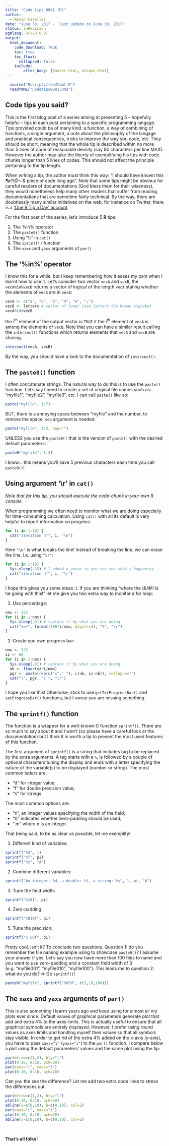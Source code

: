 ```yaml
---
title: "Code tips 0001 (R)"
author:
  - Kevin Cazelles
date: "June 30, 2017 -  last update on June 30, 2017"
status: inRevision
pgmlang: R(>=3.0.0)
output:
  html_document:
    code_download: TRUE
    toc: true
    toc_float:
      collapsed: false
    include:
        after_body: [footer.html, disqus.html]
---
```



```r
  source("Rscripts/readYaml.R")
  readYAML("Codetips0001.Rmd")
```


## Code tips you said?

This is the first blog post of a series aiming at presenting 5 -- hopefully
helpful -- tips in each post pertaining to a specific programming langage. Tips
provided could be of many kind: a function, a way of combining of functions,
a single argument, a note about the philosophy of the langage and practical
consequences, tricks to improve the way you code, etc. They should be short,
meaning that the whole tip is described within no more than 5 lines of code of reasonable density (say 80 characters per line MAX). However the author may
take the liberty of exemplifying his tips with code-chunks longer than 5 lines
of codes. This should not affect the principle pertaining to the tip length.

When writing a tip, the author must think this way: "I should have known this
*¶ø?!@~:&* piece of code long ago". Note that some tips might be obvious for
careful readers of documentations (God bless them for their wiseness), they would
nonetheless help many other readers that suffer from reading documentations that
are sometime fairly technical. By the way, there are doubtlessly many similar
initiatives on the web, for instance on Twitter, there is a ['One R Tip a Day' account](https://twitter.com/RLangTip).


For the first post of the series, let's introduce 5 **R** tips:

  1. The %in% operator      
  2. The `paste0()` function    
  3. Using "\\r" in `cat()`   
  4. The `sprintf()` function     
  5. The `xaxs` and `yaxs` arguments of `par()`     



## The '%in%' operator

I know this for a while, but I keep remembering how it eases my pain when I
learnt how to use it. Let's consider two vector `vecA` and `vecB`, the
`vecA%in%vecB` returns a vector of logical of the length `vecA` stating whether
the elements of `vecA` are in `vecB`:

```r
vecA <- c("a", "d", "2", "4", "e", ";")
vecB <- letters # vector of lower case letters the Roman alphabet
vecA%in%vecB
```

the i^th^ element of the output vector is `TRUE` if the i^th^ element of `vecA` is
among the elements of `vecB`. Note that you can have a similar result calling the `intersect()` functions which returns elements that `vecA` and `vecB` are sharing.

```r
intersect(vecA, vecB)
```

By the way, you should have a look to the documentation of `intersect()`.



## The `paste0()` function

I often concatenate strings. The natural way to do this is to use the `paste()` function. Let's say I need to create a set of original file names such as: "myfile1", "myfile2", "myfile3", etc. I can call `paste()` like so:

```r
paste("myfile", 1:7)
```

BUT, there is a annoying space between "myfile" and the number, to remove the
space, `sep` argument is needed:

```r
paste("myfile", 1:3, sep="")
```

UNLESS you use the `paste0()` that is the version of `paste()` with the desired
default parameters:

```r
paste0("myfile", 1:3)
```

I know... this means you'll save 5 previous characters each time you call `paste0()`!




## Using argument '\\r' in `cat()`

*Note that for this tip, you should execute the code-chunk in your own R console*

When programming we often need to monitor what we are doing especially for  time-consuming calculation. Using `cat()` with all its default is very helpful to report information on progress:

```r
for (i in 1:10) {
  cat("iteration n°", i, "\n")
}
```

Here `"\n"` is what breaks the line! Instead of breaking the line, we can erase
the line, i.e. using `"\r"`:


```r
for (i in 1:10) {
  Sys.sleep(.25) # I added a pause so you can see what's happening
  cat("iteration n°", i, "\r")
}
```

I hope this gives you some ideas :). If you are thinking "where the *!&)@(* is
he going with this!" let me give you two extra way to monitor a for loop:

1. Use percentage:

```r
nmx <- 222
for (i in 1:nmx) {
  Sys.sleep(.01) # replace it by what you are doing
  cat("==>", format(100*i/nmx, digits=4), "%", "\r")
}
```

2. Create you own progress bar:

```r
nmx <- 222
sz <- 60
for (i in 1:nmx) {
  Sys.sleep(.01) # replace it by what you are doing
  nb <- floor(sz*i/nmx)
  pgr <- paste(rep(c("="," "), c(nb, sz-nb)), collapse="")
  cat("|", pgr, "| ", "\r")
}
```

I hope you like this! Otherwise, stick to use `getTxtProgressBar()` and `setProgressBar()` functions, but I swear you are missing something.



## The `sprintf()` function

The function is a wrapper for a well-known C function `sprintf()`. There are
so much to say about it and I won't (so please have a careful look at the
documentation) but I think it is worth a tip to present the most used features
of this function.

The first argument of `sprintf()` is a string that includes tag to be replaced
by the extra arguments. A tag starts with a `%`, is followed by a
couple of optional characters tuning the display and ends with a letter
specifying the nature of the variable(s) to be displayed (number or string). The
most common letters are:

- "d" for integer value;  
- "f" for double precision value;
- "s" for strings.  

The most common options are:

- "n", an integer values specifying the width of the field;
- "0" indicates whether zero-padding should be used;    
- ".m" where n is an integer.  


That being said, to be as clear as possible, let me exemplify!

1. Different kind of variables:

```r
sprintf("%d", 1)
sprintf("%f", pi)
sprintf("%s", "A")
```

2. Combine different variables:

```r
sprintf("An integer: %d, a double: %f, a string: %s", 1, pi, "A")
```

3. Tune the field width:

```r
sprintf("%10f", pi)
```

4. Zero-padding:

```r
sprintf("%010f", pi)
```

5. Tune the precision:   

```r
sprintf("%.50f", pi)
```

Pretty cool, isn't it? To conclude two questions. Question 1: do you remember the file naming example using to showcase `paste0()`? I assume your answer if yes. Let's say you now have more than 100 files to name and you want to use zero-padding and a constant field width of 3 (e.g. "myfile001", "myfile010", "myfile100"). This leads
me to question 2: what do you do?  => Go `sprintf()`!

```r
paste0("myfile", sprintf("%03d", c(1,10,100)))
```



## The `xaxs` and `yaxs` arguments of `par()`

This is also something I learnt years ago and keep using for almost all my
plots ever since. Default values of graphical parameters generate plot that
add and extra 4% to the axes limits. This is actually useful to ensure that
all graphical symbols are entirely displayed. However, I prefer using round
values as axes limits and handling myself their values so that all symbols stay visible. In order to get rid of the extra 4% added on the x-axis (y-axis), you
have to pass `xaxs="i"` (`yaxs="i"`) to the `par()` function. I compare below
a plot using the default parameters' values and the same plot using the tip:

```r
par(mfrow=c(1,2), bty="l")
plot(0:10, 0:10, pch=20)     
par(xaxs="i", yaxs="i")   
plot(0:10, 0:10, pch=20)   
```

Can you the see the difference? Let me add two extra code lines to stress the differences out.

```r
par(mfrow=c(1,2), bty="l")
plot(0:10, 0:10, pch=20)  
abline(v=c(0,10), h=c(0,10), col=2)   
par(xaxs="i", yaxs="i")   
plot(0:10, 0:10, pch=20)   
abline(v=c(0,10), h=c(0,10), col=2)
```

<br/>

**That's all folks!**

<br/>
